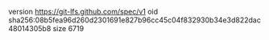 version https://git-lfs.github.com/spec/v1
oid sha256:08b5fea96d260d2301691e827b96cc45c04f832930b34e3d822dac48014305b8
size 6719
